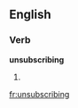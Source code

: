 
==English==

===Verb===
'''unsubscribing'''

# {{present participle of|unsubscribe}}

[[fr:unsubscribing]]